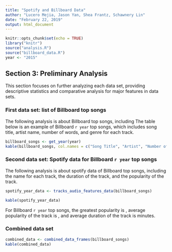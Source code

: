 ```yaml
---
title: "Spotify and Billboard Data"
author: "Lucero Mejia, Jason Yan, Shea Frantz, Schawnery Lin"
date: "February 22, 2019"
output: html_document
---
```


```r
knitr::opts_chunk$set(echo = TRUE)
library("knitr")
source("analysis.R")
source("billboard_data.R")
year <- "2015"
```

## Section 3: Preliminary Analysis

This section focuses on further analyzing each data set, providing descriptive statistics and comparative analysis for major features in data sets. 

### First data set: list of Billboard top songs

The following analysis is about Billboard top songs, including 
The table below is an example of Billboard `r year` top songs, which includes song title, artist name, number of words, and genre for each track.

``` r
billboard_songs <- get_year(year)
kable(billboard_songs, col.names = c("Song Title", "Artist", "Number of Words", "Genre"))
```

### Second data set: Spotify data for Billboard `r year` top songs

The following analysis is about spotify data of Billboard top songs, including the name for each track, the duration of the track, and the popularity of the track.

```r
spotify_year_data <- tracks_audio_features_data(billboard_songs)

kable(spotify_year_data)
```

For Billboard `r year` top songs, the greatest popularity is , average popularity of the track is , and average duration of the track is  minutes.

### Combined data set



```r
combined_data <- combined_data_frames(billboard_songs)
kable(combined_data)
```

